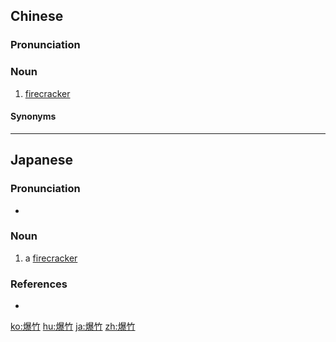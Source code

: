 ==Chinese==
{{zh-forms}}

===Pronunciation===
{{zh-pron
|m=bàozhú
|c=baau3 zuk1
|h=pfs=pau-chuk
|cat=n
}}

===Noun===
{{zh-noun}}

# [[firecracker]]

====Synonyms====
{{zh-dial|鞭炮}}

{{zh-cat|Advanced}}

----

==Japanese==
{{ja-kanjitab|ばく|ちく|yomi=on}}

===Pronunciation===
* {{ja-pron|ばくちく|y=o|acc=0|dev=3|acc_ref=NHK}}

===Noun===
{{ja-noun|ばくちく}}

# a [[firecracker]]

===References===
<references/>
* {{R:Shogakukan}}

[[ko:爆竹]]
[[hu:爆竹]]
[[ja:爆竹]]
[[zh:爆竹]]